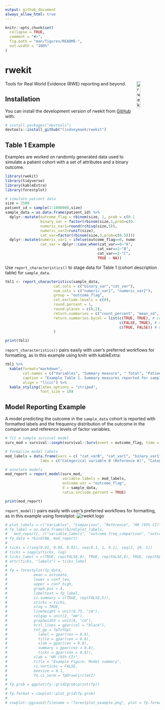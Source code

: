 ```yaml
---
output: github_document
always_allow_html: true
---
```


<!-- README.md is generated from README.Rmd. Please edit that file -->

```r
knitr::opts_chunk$set(
  collapse = TRUE,
  comment = "#>",
  fig.path = "man/figures/README-",
  out.width = "100%"
)
```

# rwekit


<!-- badges: start -->
<img style="float:right" width="15%" align = "right" alt="rwekit R package logo" src="https://github.com/lindseymaek/rwekit/blob/main/man/figures/logo.png">

<!-- badges: end -->

Tools for Real World Evidence (RWE) reporting and beyond.

## Installation

You can install the development version of rwekit from [GitHub](https://github.com/) with:

``` r
# install.packages("devtools")
devtools::install_github("lindseymaek/rwekit")
```

## Table 1 Example

Examples are worked on randomly generated data used to simulate a patient cohort with a set of attributes and a binary outcome.

```r
library(rwekit)
library(tidyverse)
library(kableExtra)
library(forestplot)

# simulate patient data
size = 2500
patient_id = sample(1:1000000,size) 
sample_data = as.data.frame(patient_id) %>%
  dplyr::mutate(outcome_flag = rbinom(size, 1, prob = c(0.1)),
                binary_var = factor(rbinom(size,1,prob=c(0.7))),
                numeric_var1=round(rchisq(size,5)),
                numeric_var2=runif(size),
                cat_var=factor(rbinom(size,3,prob=c(0.5)))) %>%
  dplyr::mutate(numeric_var1 = ifelse(outcome_flag==0, numeric_var1*numeric_var2,numeric_var1),
                cat_var = dplyr::case_when(cat_var==0~"A",
                                          cat_var==1~"B",
                                          cat_var==2~"C",
                                          TRUE ~ NA))
```


Use `report_characteristics()` to stage data for Table 1 (cohort description table) for `sample_data`.


```r
tbl1 <- report_characteristics(sample_data,
                      cat.cols = c("binary_var","cat_var"),
                      num.cols = c("numeric_var1", "numeric_var2"),
                      group = "outcome_flag",
                      col.exclude.levels = c(0),
                      round.percent = 1,
                      round.places = c(0,2),
                      return.summaries = c("count_percent", "mean_sd", "median_iqr"),
                      return.summaries.bycol = list(c(TRUE, TRUE), # count_percent
                                                    c(FALSE, TRUE), # mean_sd
                                                    c(TRUE, FALSE)) # median_iqr
                      )

print(tbl1)
```

`report_characteristics()` pairs easily with user's preferred workflows for formatting, as in this example using knitr with kableExtra: 

```r
tbl1 %>%
  kable(format="markdown",
        col.names = c("Variables", "Summary measure", " Total", "Patients without outcome", "Patients with outcome"),
        caption = "Example Table 1. Summary measures reported for sample_data overall and by the value of outcome_flag",
        align = "llccc") %>%
  kable_styling(latex_options = "striped",
                font_size = 10)
```

## Model Reporting Example

A model predicting the outcome in the `sample_data` cohort is reported with formatted labels and the frequency distribution of the outcome in the comparison and reference levels of factor variables.

```r
# fit a sample survival model
surv_mod = survival::coxph(survival::Surv(event = outcome_flag, time = numeric_var1) ~ binary_var + cat_var + numeric_var2, data = sample_data)

# formalize model labels
mod_labels = data.frame(vars = c( "cat_varB", "cat_varC", "binary_var1", "numeric_var2"),
                labs = c("Categorical variable B (Reference A)", "Categorical variable C (Reference A)","Binary variable (Reference negative class)","Uniform continuous variable"))

# annotate models
mod_report = report_model(surv_mod, 
                          variable.labels = mod_labels,
                          outcome.var = "outcome_flag",
                          d = sample_data,
                          ratio.include.percent = TRUE) 

print(mod_report)
```

`report_model()` pairs easily with user's preferred workflows for formatting, as in this example using forestplot: 
![rwekit logo](https://github.com/lindseymaek/rwekit/blob/main/man/figures/forestplot_example.png)

```r
# plot_labels = c("Variables", "Comparison", "Reference", "HR (95% CI)", "P")
# fp_label = as.data.frame(rbind(plot_labels,
#   mod_report[, c("variable_labels", "outcome_freq_comparison", "outcome_freq_reference", "estimate_CI", "p_round")]))
# fp_data = rbind(NA, mod_report)
# 
# ticks = c(seq(0.01, 0.09, 0.01), seq(0.1, 1, 0.1), seq(2, 10, 1))
# ticks = sapply(ticks, log)
# ticks_label = c(TRUE, rep(FALSE,8), TRUE, rep(FALSE,8), TRUE, rep(FALSE,8), TRUE)
# attr(ticks, "labels") = ticks_label
# 
# fp = forestplot(fp_data,
#            mean = estimate,
#            lower = conf_low,
#            upper = conf_high,
#            graph.pos = 4,
#            labeltext = fp_label,
#            is.summary = c(TRUE, rep(FALSE,5)),
#            xticks = ticks,
#            xlog = TRUE,
#            lineheight = unit(0.75, "cm"),
#            colgap = unit(2, "mm"),
#            graphwidth = unit(8, "cm"),
#            hrzl_lines = gpar(col = "black"),
#            txt_gp = fpTxtGp(
#              label = gpar(cex = 0.8),
#              title = gpar(cex = 0.8),
#              xlab = gpar(cex = 0.8),
#              summary = gpar(cex = 0.8),
#              ticks = gpar(cex = 0.8)),
#            xlab = "HR (95% CI)",
#            title = "Example Figure. Model summary",
#            ci.vertices = FALSE,
#            boxsize = 0.1,
#            fn.ci_norm = fpDrawCircleCI)
# 
# fp.grob = ggplotify::grid2grob(print(fp))
# 
# fp.format = cowplot::plot_grid(fp.grob)
# 
# cowplot::ggsave2(filename = "forestplot_example.png", plot = fp.format, dpi = 1200, units = "in", height = 3, width = 9, bg = "white")
```

